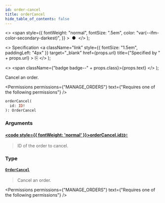 ```yaml
---
id: order-cancel
title: orderCancel
hide_table_of_contents: false
---
```


  <>
    <span
      style={{
        fontWeight: "normal",
        fontSize: ".5em",
        color: "var(--ifm-color-secondary-darkest)",
      }}
    >
      &nbsp;●&nbsp;
    </span>
  </>
);

  <>
    Specification
    <a
      className="link"
      style={{ fontSize: "1.5em", paddingLeft: "4px" }}
      target="\_blank"
      href={props.url}
      title={"Specified by " + props.url}
    >
      ⎘
    </a>
  </>
);

  <>
    <span className={"badge badge--" + props.class}>{props.text}</span>
  </>
);

Cancel an order.

<Permissions
  permissions={"MANAGE_ORDERS"}
  text={"Requires one of the following permissions"}
/>

```graphql
orderCancel(
  id: ID!
): OrderCancel
```

### Arguments

#### [<code style={{ fontWeight: 'normal' }}>orderCancel.<b>id</b></code>](#)<Bullet />[`ID!`](../../../api-reference/miscellaneous/scalars/id) <Badge class="secondary" text="non-null"/> <Badge class="secondary" text="scalar"/> <Badge class="secondary" text="miscellaneous"/>

> ID of the order to cancel.

### Type

#### [`OrderCancel`](../../../api-reference/orders/objects/order-cancel) <Badge class="secondary" text="object"/> <Badge class="secondary" text="orders"/>

> Cancel an order.

<Permissions
  permissions={"MANAGE_ORDERS"}
  text={"Requires one of the following permissions"}
/>

>

